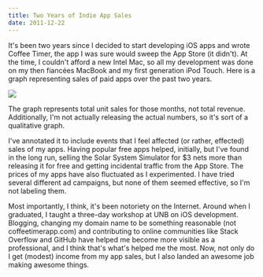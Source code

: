 ```yaml
---
title: Two Years of Indie App Sales
date: 2011-12-22
---
```



It's been two years since I decided to start developing iOS apps and wrote Coffee Timer, the app I was sure would sweep the App Store (it didn't). At the time, I couldn't afford a new Intel Mac, so all my development was done on my then fiancées MacBook and my first generation iPod Touch. Here is a graph representing sales of paid apps over the past two years.



 ![](09C84F06D05A44369AAC62C990F45E0C.png)

The graph represents total unit sales for those months, not total revenue. Additionally, I'm not actually releasing the actual numbers, so it's sort of a qualitative graph.

I've annotated it to include events that I feel affected (or rather, effected) sales of my apps. Having popular free apps helped, initially, but I've found in the long run, selling the Solar System Simulator for $3 nets more than releasing it for free and getting incidental traffic from the App Store. The prices of my apps have also fluctuated as I experimented.&nbsp;I have tried several different ad campaigns, but none of them seemed effective, so I'm not labeling them.

Most importantly, I think, it's been&nbsp;notoriety&nbsp;on the Internet. Around when I graduated, I taught a three-day workshop at UNB on iOS development. Blogging, changing my domain name to be something reasonable (not coffeetimerapp.com) and contributing to online communities like Stack Overflow and GitHub have helped me become more visible as a professional, and I think that's what's helped me the most. Now, not only do I get (modest) income from my app sales, but I also landed an awesome job making awesome things.


  